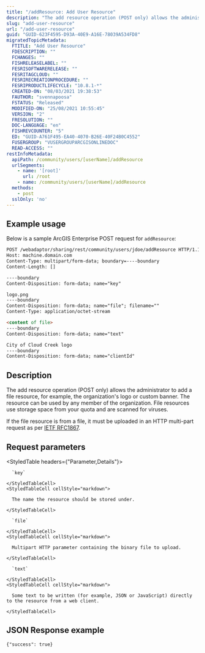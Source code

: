 ```yaml
---
title: "/addResource: Add User Resource"
description: "The add resource operation (POST only) allows the administrator to add a file resource, for example, the organization's logo or custom banner."
slug: "add-user-resource"
url: "/add-user-resource"
guid: "GUID-623F4595-D93A-40E9-A16E-78039A534FD8"
migratedTopicMetadata:
  FTITLE: "Add User Resource"
  FDESCRIPTION: ""
  FCHANGES: ""
  FISHRELEASELABEL: ""
  FESRISOFTWARERELEASE: ""
  FESRITAGCLOUD: ""
  FESRIRECREATIONPROCEDURE: ""
  FESRIPRODUCTLIFECYCLE: "10.8.1-*"
  CREATED-ON: "08/03/2021 19:38:53"
  FAUTHOR: "svennapoosa"
  FSTATUS: "Released"
  MODIFIED-ON: "25/08/2021 10:55:45"
  VERSION: "2"
  FRESOLUTION: ""
  DOC-LANGUAGE: "en"
  FISHREVCOUNTER: "5"
  ED: "GUID-A761F495-EA40-4070-B26E-40F24B0C4552"
  FUSERGROUP: "VUSERGROUPARCGISONLINEDOC"
  READ-ACCESS: ""
restInfoMetadata:
  apiPath: /community/users/[userName]/addResource
  urlSegments:
    - name: '[root]'
      url: /root
    - name: /community/users/[userName]/addResource
  methods:
    - post
  sslOnly: 'no'
---
```


## Example usage

Below is a sample ArcGIS Enterprise POST request for `addResource`:

```markdown
POST /webadaptor/sharing/rest/community/users/jdoe/addResource HTTP/1.1
Host: machine.domain.com
Content-Type: multipart/form-data; boundary=----boundary
Content-Length: []

----boundary
Content-Disposition: form-data; name="key"

logo.png
----boundary
Content-Disposition: form-data; name="file"; filename=""
Content-Type: application/octet-stream

<content of file>
----boundary
Content-Disposition: form-data; name="text"

City of Cloud Creek logo
----boundary
Content-Disposition: form-data; name="clientId"
```

## Description

The add resource operation (POST only) allows the administrator to add a file resource, for example, the organization's logo or custom banner. The resource can be used by any member of the organization. File resources use storage space from your quota and are scanned for viruses. 

If the file resource is from a file, it must be uploaded in an HTTP multi-part request as per [IETF RFC1867](https://www.ietf.org/rfc/rfc1867.txt).

## Request parameters

<StyledTable headers={"Parameter,Details"}>
  <StyledTableRow>
    <StyledTableCell cellStyle="markdown">

      `key` 

    </StyledTableCell>
    <StyledTableCell cellStyle="markdown">

      The name the resource should be stored under.

    </StyledTableCell>
  </StyledTableRow>
  <StyledTableRow>
    <StyledTableCell cellStyle="markdown">

      `file` 

    </StyledTableCell>
    <StyledTableCell cellStyle="markdown">

      Multipart HTTP parameter containing the binary file to upload.

    </StyledTableCell>
  </StyledTableRow>
  <StyledTableRow>
    <StyledTableCell cellStyle="markdown">

      `text` 

    </StyledTableCell>
    <StyledTableCell cellStyle="markdown">

      Some text to be written (for example, JSON or JavaScript) directly to the resource from a web client.

    </StyledTableCell>
  </StyledTableRow>
</StyledTable>

## JSON Response example

```other
{"success": true}
```

 
